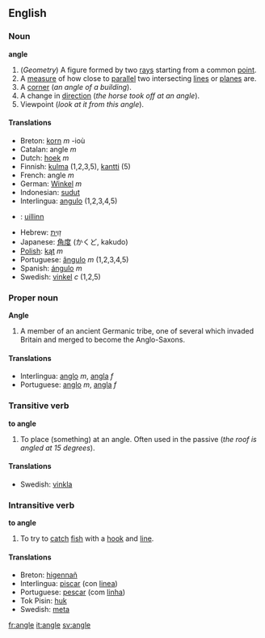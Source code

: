 ==English==

===Noun===
'''angle'''

#(''Geometry'') A figure formed by two [[ray]]s starting from a common [[point]].
#A [[measure]] of how close to [[parallel]] two intersecting [[line]]s or [[plane]]s are.
#A [[corner]] (''an angle of a building'').
#A change in [[direction]] (''the horse took off at an angle'').
#Viewpoint (''look at it from this angle'').

====Translations====
*Breton: [[korn]] ''m'' -ioù
*Catalan: angle ''m''
*Dutch: [[hoek]] ''m''
*Finnish: [[kulma]] (1,2,3,5), [[kantti]] (5)
*French: angle ''m''
*German: [[Winkel]] ''m''
*Indonesian: [[sudut]]
*Interlingua: [[angulo]] (1,2,3,4,5)
*{{ga}}: [[uillinn]]
*Hebrew: [[זָוִית]]
*Japanese: [[角度]] (かくど, kakudo)
*[[Polish]]: [[kąt]] ''m''
*Portuguese: [[ângulo]] ''m'' (1,2,3,4,5)
*Spanish: [[ángulo]] ''m''
*Swedish: [[vinkel]] ''c'' (1,2,5)

===Proper noun===
'''Angle'''

#A member of an ancient Germanic tribe, one of several which invaded Britain and merged to become the Anglo-Saxons.

==== Translations ====
*Interlingua: [[anglo]] ''m'', [[angla]] ''f''
*Portuguese: [[anglo]] ''m'', [[angla]] ''f''

===Transitive verb===
'''to angle'''

#To place (something) at an angle.  Often used in the passive (''the roof is angled at 15 degrees'').

====Translations====
*Swedish: [[vinkla]]

===Intransitive verb===
'''to angle'''

#To try to [[catch]] [[fish]] with a [[hook]] and [[line]].

====Translations====
*Breton: [[higennañ]]
*Interlingua: [[piscar]] (con [[linea]])
*Portuguese: [[pescar]] (com [[linha]])
*Tok Pisin: [[huk]]
*Swedish: [[meta]]

[[fr:angle]]
[[it:angle]]
[[sv:angle]]